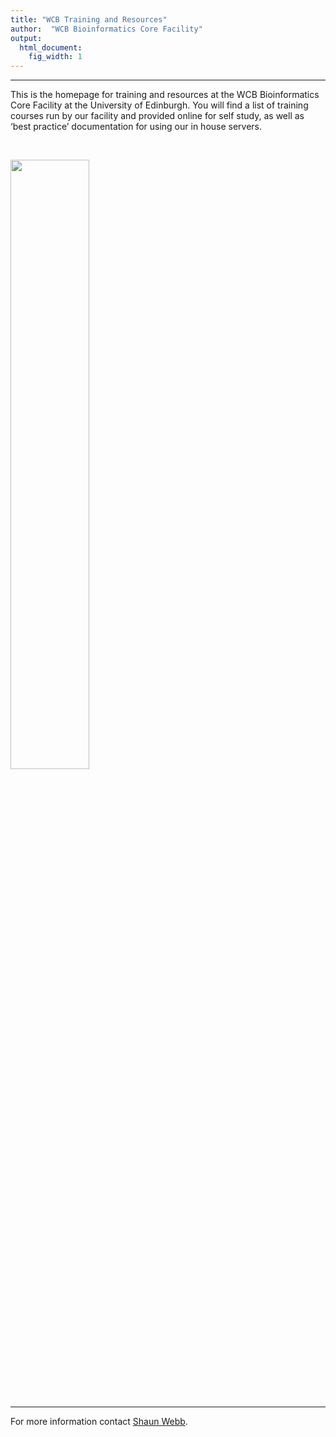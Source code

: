 ```yaml
---
title: "WCB Training and Resources"
author:  "WCB Bioinformatics Core Facility"
output:
  html_document:
    fig_width: 1
---
```


----

This is the homepage for training and resources at the WCB Bioinformatics Core Facility at the University of Edinburgh. You will find a list of training courses run by our facility and provided online for self study, as well as 'best practice' documentation for using our in house servers.

<br>

![](images/CELL_BIOLOGY_RGB.png){ width=50% }

<br>

----

For more information contact [Shaun Webb](mailto:shaun.webb@ed.ac.uk).
